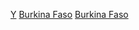 {{Portal|布吉納法索}}

[[Category:布吉納法索各時期歷史|Y]]
[[Category:依年份劃分的非洲|Burkina Faso]]
[[Category:各年份各國|Burkina Faso]]